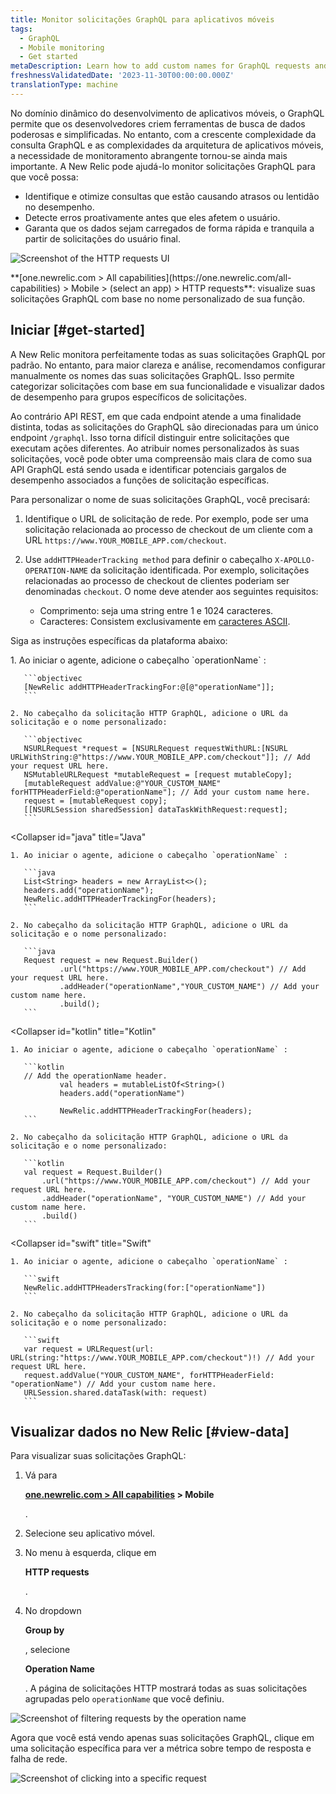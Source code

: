 ```yaml
---
title: Monitor solicitações GraphQL para aplicativos móveis
tags:
  - GraphQL
  - Mobile monitoring
  - Get started
metaDescription: Learn how to add custom names for GraphQL requests and view request data in New Relic.
freshnessValidatedDate: '2023-11-30T00:00:00.000Z'
translationType: machine
---
```





No domínio dinâmico do desenvolvimento de aplicativos móveis, o GraphQL permite que os desenvolvedores criem ferramentas de busca de dados poderosas e simplificadas. No entanto, com a crescente complexidade da consulta GraphQL e as complexidades da arquitetura de aplicativos móveis, a necessidade de monitoramento abrangente tornou-se ainda mais importante. A New Relic pode ajudá-lo monitor solicitações GraphQL para que você possa:

* Identifique e otimize consultas que estão causando atrasos ou lentidão no desempenho.
* Detecte erros proativamente antes que eles afetem o usuário.
* Garanta que os dados sejam carregados de forma rápida e tranquila a partir de solicitações do usuário final.

<img
  title="HTTP requests"
  alt="Screenshot of the HTTP requests UI"
  src={mobileMobileGraphqlRequests}
/>

<figcaption>
  <DoNotTranslate>**[one.newrelic.com > All capabilities](https://one.newrelic.com/all-capabilities) > Mobile > (select an app) > HTTP requests**</DoNotTranslate>: visualize suas solicitações GraphQL com base no nome personalizado de sua função.
</figcaption>

## Iniciar [#get-started]

A New Relic monitora perfeitamente todas as suas solicitações GraphQL por padrão. No entanto, para maior clareza e análise, recomendamos configurar manualmente os nomes das suas solicitações GraphQL. Isso permite categorizar solicitações com base em sua funcionalidade e visualizar dados de desempenho para grupos específicos de solicitações.

Ao contrário API REST, em que cada endpoint atende a uma finalidade distinta, todas as solicitações do GraphQL são direcionadas para um único endpoint `/graphql`. Isso torna difícil distinguir entre solicitações que executam ações diferentes. Ao atribuir nomes personalizados às suas solicitações, você pode obter uma compreensão mais clara de como sua API GraphQL está sendo usada e identificar potenciais gargalos de desempenho associados a funções de solicitação específicas.

Para personalizar o nome de suas solicitações GraphQL, você precisará:

1. Identifique o URL de solicitação de rede. Por exemplo, pode ser uma solicitação relacionada ao processo de checkout de um cliente com a URL `https://www.YOUR_MOBILE_APP.com/checkout`.

2. Use `addHTTPHeaderTracking method` para definir o cabeçalho `X-APOLLO-OPERATION-NAME` da solicitação identificada. Por exemplo, solicitações relacionadas ao processo de checkout de clientes poderiam ser denominadas `checkout`. O nome deve atender aos seguintes requisitos:

   * Comprimento: seja uma string entre 1 e 1024 caracteres.
   * Caracteres: Consistem exclusivamente em [caracteres ASCII](https://www.ascii-code.com/characters).

Siga as instruções específicas da plataforma abaixo:

<CollapserGroup>
  <Collapser
    id="objc"
    title="Objetivo-c"
  >
    1. Ao iniciar o agente, adicione o cabeçalho `operationName` :

       ```objectivec
       [NewRelic addHTTPHeaderTrackingFor:@[@"operationName"]]; 
       ```

    2. No cabeçalho da solicitação HTTP GraphQL, adicione o URL da solicitação e o nome personalizado:

       ```objectivec
       NSURLRequest *request = [NSURLRequest requestWithURL:[NSURL URLWithString:@"https://www.YOUR_MOBILE_APP.com/checkout"]]; // Add your request URL here.
       NSMutableURLRequest *mutableRequest = [request mutableCopy];
       [mutableRequest addValue:@"YOUR_CUSTOM_NAME" forHTTPHeaderField:@"operationName"]; // Add your custom name here.
       request = [mutableRequest copy];
       [[NSURLSession sharedSession] dataTaskWithRequest:request];
       ```
  </Collapser>

  <Collapser
    id="java"
    title="Java"
  >
    1. Ao iniciar o agente, adicione o cabeçalho `operationName` :

       ```java
       List<String> headers = new ArrayList<>(); 
       headers.add("operationName");
       NewRelic.addHTTPHeaderTrackingFor(headers);
       ```

    2. No cabeçalho da solicitação HTTP GraphQL, adicione o URL da solicitação e o nome personalizado:

       ```java
       Request request = new Request.Builder()
               .url("https://www.YOUR_MOBILE_APP.com/checkout") // Add your request URL here.
               .addHeader("operationName","YOUR_CUSTOM_NAME") // Add your custom name here.
               .build();
       ```
  </Collapser>

  <Collapser
    id="kotlin"
    title="Kotlin"
  >
    1. Ao iniciar o agente, adicione o cabeçalho `operationName` :

       ```kotlin
       // Add the operationName header.
               val headers = mutableListOf<String>()
               headers.add("operationName")

               NewRelic.addHTTPHeaderTrackingFor(headers);
       ```

    2. No cabeçalho da solicitação HTTP GraphQL, adicione o URL da solicitação e o nome personalizado:

       ```kotlin
       val request = Request.Builder()
           .url("https://www.YOUR_MOBILE_APP.com/checkout") // Add your request URL here.
           .addHeader("operationName", "YOUR_CUSTOM_NAME") // Add your custom name here.
           .build()
       ```
  </Collapser>

  <Collapser
    id="swift"
    title="Swift"
  >
    1. Ao iniciar o agente, adicione o cabeçalho `operationName` :

       ```swift
       NewRelic.addHTTPHeadersTracking(for:["operationName"])
       ```

    2. No cabeçalho da solicitação HTTP GraphQL, adicione o URL da solicitação e o nome personalizado:

       ```swift
       var request = URLRequest(url: URL(string:"https://www.YOUR_MOBILE_APP.com/checkout")!) // Add your request URL here.
       request.addValue("YOUR_CUSTOM_NAME", forHTTPHeaderField: "operationName") // Add your custom name here.
       URLSession.shared.dataTask(with: request)
       ```
  </Collapser>
</CollapserGroup>

## Visualizar dados no New Relic [#view-data]

Para visualizar suas solicitações GraphQL:

1. Vá para

   <DoNotTranslate>**[one.newrelic.com > All capabilities](https://one.newrelic.com/all-capabilities) > Mobile**</DoNotTranslate>

   .

2. Selecione seu aplicativo móvel.

3. No menu à esquerda, clique em

   <DoNotTranslate>**HTTP requests**</DoNotTranslate>

   .

4. No dropdown

   <DoNotTranslate>**Group by**</DoNotTranslate>

   , selecione

   <DoNotTranslate>**Operation Name**</DoNotTranslate>

   . A página de solicitações HTTP mostrará todas as suas solicitações agrupadas pelo `operationName` que você definiu.

<img
  title="Filter by operation name"
  alt="Screenshot of filtering requests by the operation name"
  src={mobileGroupbyDropdown}
/>

Agora que você está vendo apenas suas solicitações GraphQL, clique em uma solicitação específica para ver a métrica sobre tempo de resposta e falha de rede.

<img
  title="Request details"
  alt="Screenshot of clicking into a specific request"
  src={mobileRequestDetails}
/>